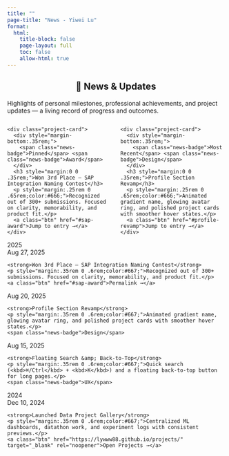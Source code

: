 ```yaml
---
title: ""
page-title: "News - Yiwei Lu"
format:
  html:
    title-block: false
    page-layout: full
    toc: false
    allow-html: true
---
```


<style>
/* [same CSS as before — keep it intact] */
</style>

<div class="news-wrap">
  <h2 style="text-align:center;">📰 News & Updates</h2>

  <p class="news-intro">
    Highlights of personal milestones, professional achievements, and project updates — a living record of progress and outcomes.
  </p>

<div class="columns">
  <div class="column" style="width:50%;">
    <div class="project-card">
      <div style="margin-bottom:.35rem;">
        <span class="news-badge">Pinned</span> <span class="news-badge">Award</span>
      </div>
      <h3 style="margin:0 0 .35rem;">Won 3rd Place — SAP Integration Naming Contest</h3>
      <p style="margin:.25rem 0 .65rem;color:#666;">Recognized out of 300+ submissions. Focused on clarity, memorability, and product fit.</p>
      <a class="btn" href="#sap-award">Jump to entry →</a>
    </div>
  </div>

  <div class="column" style="width:50%;">
    <div class="project-card">
      <div style="margin-bottom:.35rem;">
        <span class="news-badge">Most Recent</span> <span class="news-badge">Design</span>
      </div>
      <h3 style="margin:0 0 .35rem;">Profile Section Revamp</h3>
      <p style="margin:.25rem 0 .65rem;color:#666;">Animated gradient name, glowing avatar ring, and polished project cards with smoother hover states.</p>
      <a class="btn" href="#profile-revamp">Jump to entry →</a>
    </div>
  </div>
</div>

<!-- ===== Timeline ===== -->
<div class="news-tl" aria-label="Timeline of news and updates">

<div class="news-tl-year">2025</div>
<div class="news-tl-list">

<div class="news-tl-item" id="sap-award">
  <div class="news-tl-date">Aug 27, 2025</div>
  <div class="news-tl-dot"></div>
  <div class="news-tl-card project-card">
    <strong>Won 3rd Place — SAP Integration Naming Contest</strong>
    <p style="margin:.35rem 0 .6rem;color:#667;">Recognized out of 300+ submissions. Focused on clarity, memorability, and product fit.</p>
    <a class="btn" href="#sap-award">Permalink →</a>
  </div>
</div>

<div class="news-tl-item" id="profile-revamp">
  <div class="news-tl-date">Aug 20, 2025</div>
  <div class="news-tl-dot"></div>
  <div class="news-tl-card project-card">
    <strong>Profile Section Revamp</strong>
    <p style="margin:.35rem 0 .6rem;color:#667;">Animated gradient name, glowing avatar ring, and polished project cards with smoother hover states.</p>
    <span class="news-badge">Design</span>
  </div>
</div>

<div class="news-tl-item" id="quick-search">
  <div class="news-tl-date">Aug 15, 2025</div>
  <div class="news-tl-dot"></div>
  <div class="news-tl-card project-card">
    <strong>Floating Search &amp; Back-to-Top</strong>
    <p style="margin:.35rem 0 .6rem;color:#667;">Quick search (<kbd>⌘/Ctrl</kbd> + <kbd>K</kbd>) and a floating back-to-top button for long pages.</p>
    <span class="news-badge">UX</span>
  </div>
</div>

</div> <!-- /2025 list -->

<div class="news-tl-year">2024</div>
<div class="news-tl-list">

<div class="news-tl-item" id="gallery-launch">
  <div class="news-tl-date">Dec 10, 2024</div>
  <div class="news-tl-dot"></div>
  <div class="news-tl-card project-card">
    <strong>Launched Data Project Gallery</strong>
    <p style="margin:.35rem 0 .6rem;color:#667;">Centralized ML dashboards, datathon work, and experiment logs with consistent previews.</p>
    <a class="btn" href="https://lywww88.github.io/projects/" target="_blank" rel="noopener">Open Projects →</a>
  </div>
</div>

</div> <!-- /2024 list -->

</div> <!-- /.news-tl -->

</div> <!-- /.news-wrap -->
